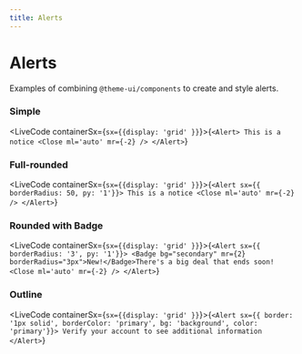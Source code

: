 ```yaml
---
title: Alerts
--- 
```



# Alerts

Examples of combining `@theme-ui/components` to create and style alerts.

### Simple

<LiveCode containerSx={`sx={{display: 'grid' }}`}>{`<Alert>
  This is a notice <Close ml='auto' mr={-2} />
</Alert>`}</LiveCode>

### Full-rounded

<LiveCode containerSx={`sx={{display: 'grid' }}`}>{`<Alert sx={{ borderRadius: 50, py: '1'}}>
  This is a notice <Close ml='auto' mr={-2} />
</Alert>`}</LiveCode>

### Rounded with Badge

<LiveCode containerSx={`sx={{display: 'grid' }}`}>{`<Alert sx={{ borderRadius: '3', py: '1'}}>
  <Badge bg="secondary" mr={2} borderRadius="3px">New!</Badge>There's a big deal that ends soon! <Close ml='auto' mr={-2} />
</Alert>`}</LiveCode>

### Outline

<LiveCode containerSx={`sx={{display: 'grid' }}`}>{`<Alert sx={{ border: '1px solid', borderColor: 'primary', bg: 'background', color: 'primary'}}>
  Verify your account to see additional information
</Alert>`}</LiveCode>